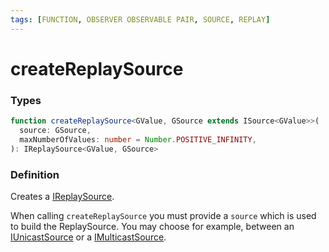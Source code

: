 ```yaml
---
tags: [FUNCTION, OBSERVER OBSERVABLE PAIR, SOURCE, REPLAY]
---
```


# createReplaySource

### Types

```ts
function createReplaySource<GValue, GSource extends ISource<GValue>>(
  source: GSource,
  maxNumberOfValues: number = Number.POSITIVE_INFINITY,
): IReplaySource<GValue, GSource>
```

### Definition

Creates a [IReplaySource](/docs/reference/replay-source/).

When calling `createReplaySource` you must provide a `source` which is used to build the ReplaySource. You may
choose for example, between an [IUnicastSource](/docs/reference/unicast-source/) or a [IMulticastSource](/docs/reference/multicast-source/).



